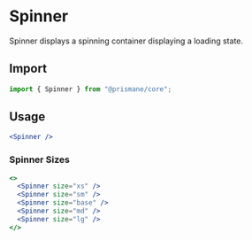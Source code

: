 # Spinner

Spinner displays a spinning container displaying a loading state.

## Import

```js
import { Spinner } from "@prismane/core";
```

## Usage

```jsx
<Spinner />
```

### Spinner Sizes

```jsx
<>
  <Spinner size="xs" />
  <Spinner size="sm" />
  <Spinner size="base" />
  <Spinner size="md" />
  <Spinner size="lg" />
</>
```
